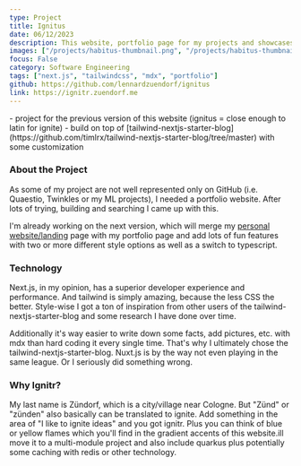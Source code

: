 ```yaml
---
type: Project
title: Ignitus
date: 06/12/2023
description: This website, portfolio page for my projects and showcases.
images: ["/projects/habitus-thumbnail.png", "/projects/habitus-thumbnail.png"]
focus: False
category: Software Engineering
tags: ["next.js", "tailwindcss", "mdx", "portfolio"]
github: https://github.com/lennardzuendorf/ignitus
link: https://ignitr.zuendorf.me
---
```


<Callout>
  - project for the previous version of this website (ignitus = close enough to
  latin for ignite) - build on top of
  [tailwind-nextjs-starter-blog](https://github.com/timlrx/tailwind-nextjs-starter-blog/tree/master)
  with some customization
</Callout>

### About the Project

As some of my project are not well represented only on GitHub (i.e. Quaestio, Twinkles or my ML projects), I needed a portfolio website. After lots of trying, building and searching I came up with this.

I'm already working on the next version, which will merge my [personal website/landing](zuendorf.me) page with my portfolio page and add lots of fun features with two or more different style options as well as a switch to typescript.

### Technology

Next.js, in my opinion, has a superior developer experience and performance. And tailwind is simply amazing, because the less CSS the better. Style-wise I got a ton of inspiration from other users of the tailwind-nextjs-starter-blog and some research I have done over time.

Additionally it's way easier to write down some facts, add pictures, etc. with mdx than hard coding it every single time. That's why I ultimately chose the tailwind-nextjs-starter-blog. Nuxt.js is by the way not even playing in the same league. Or I seriously did something wrong.

### Why Ignitr?

My last name is Zündorf, which is a city/village near Cologne. But "Zünd" or "zünden" also basically can be translated to ignite. Add something in the area of "I like to ignite ideas" and you got ignitr. Plus you can think of blue or yellow flames which you'll find in the gradient accents of this website.ill move it to a multi-module project and also include quarkus plus potentially some caching with redis or other technology.
